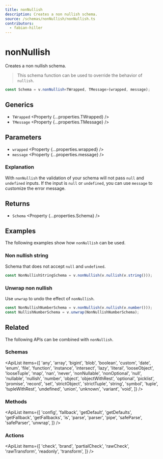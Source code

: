 ```yaml
---
title: nonNullish
description: Creates a non nullish schema.
source: /schemas/nonNullish/nonNullish.ts
contributors:
  - fabian-hiller
---
```



# nonNullish

Creates a non nullish schema.

> This schema function can be used to override the behavior of <Link href="../nullish/">`nullish`</Link>.

```ts
const Schema = v.nonNullish<TWrapped, TMessage>(wrapped, message);
```

## Generics

- `TWrapped` <Property {...properties.TWrapped} />
- `TMessage` <Property {...properties.TMessage} />

## Parameters

- `wrapped` <Property {...properties.wrapped} />
- `message` <Property {...properties.message} />

### Explanation

With `nonNullish` the validation of your schema will not pass `null` and `undefined` inputs. If the input is `null` or `undefined`, you can use `message` to customize the error message.

## Returns

- `Schema` <Property {...properties.Schema} />

## Examples

The following examples show how `nonNullish` can be used.

### Non nullish string

Schema that does not accept `null` and `undefined`.

```ts
const NonNullishStringSchema = v.nonNullish(v.nullish(v.string()));
```

### Unwrap non nullish

Use <Link href="../unwrap/">`unwrap`</Link> to undo the effect of `nonNullish`.

```ts
const NonNullishNumberSchema = v.nonNullish(v.nullish(v.number()));
const NullishNumberSchema = v.unwrap(NonNullishNumberSchema);
```

## Related

The following APIs can be combined with `nonNullish`.

### Schemas

<ApiList
  items={[
    'any',
    'array',
    'bigint',
    'blob',
    'boolean',
    'custom',
    'date',
    'enum',
    'file',
    'function',
    'instance',
    'intersect',
    'lazy',
    'literal',
    'looseObject',
    'looseTuple',
    'map',
    'nan',
    'never',
    'nonNullable',
    'nonOptional',
    'null',
    'nullable',
    'nullish',
    'number',
    'object',
    'objectWithRest',
    'optional',
    'picklist',
    'promise',
    'record',
    'set',
    'strictObject',
    'strictTuple',
    'string',
    'symbol',
    'tuple',
    'tupleWithRest',
    'undefined',
    'union',
    'unknown',
    'variant',
    'void',
  ]}
/>

### Methods

<ApiList
  items={[
    'config',
    'fallback',
    'getDefault',
    'getDefaults',
    'getFallback',
    'getFallbacks',
    'is',
    'parse',
    'parser',
    'pipe',
    'safeParse',
    'safeParser',
    'unwrap',
  ]}
/>

### Actions

<ApiList
  items={[
    'check',
    'brand',
    'partialCheck',
    'rawCheck',
    'rawTransform',
    'readonly',
    'transform',
  ]}
/>

